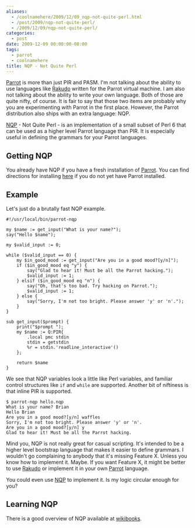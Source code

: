 ```yaml
---
aliases:
  - /coolnamehere/2009/12/09_nqp-not-quite-perl.html
  - /post/2009/nqp-not-quite-perl/
  - /2009/12/09/nqp-not-quite-perl/
categories:
  - post
date: 2009-12-09 00:00:00-08:00
tags:
  - parrot
  - coolnamehere
title: NQP - Not Quite Perl
---
```


[Parrot]: http://parrot.org
[Rakudo]: http://rakudo.org
[NQP]: http://docs.parrot.org/parrot/latest/html/docs/book/pct/ch05_nqp.pod.html

[Parrot][] is more than just PIR and PASM. I'm not talking about the
ability to use languages like [Rakudo][] written for the Parrot virtual 
machine. I am also not talking about the ability to write your own language.
Both of those are quite nifty, of course. It is fair to say that those two
items are probably why you are experimenting with Parrot in the first place.
However, the Parrot distribution also ships with an extra language: NQP.

[NQP][] - Not Quite Perl - is an implementation of a small subset of Perl 6 that
can be used as a higher level Parrot language than PIR. It is especially useful
in defining the grammars for your Parrot languages.

## Getting NQP

[here]: /post/2009/07/parrot-babysteps-01-getting-started

You already have NQP if you have a fresh installation of [Parrot][]. You can
find directions for installing [here][] if
you do not yet have Parrot installed.

## Example

Let's just do a brutally fast NQP example.

```
#!/usr/local/bin/parrot-nqp

my $name := get_input("What is your name?");
say("Hello $name");

my $valid_input := 0;

while ($valid_input == 0) {
    my $in_good_mood := get_input("Are you in a good mood?[y/n]");
    if ($in_good_mood eq "y") {
        say("Glad to hear it! Must be all the Parrot hacking.");
        $valid_input := 1;
    } elsif ($in_good_mood eq "n") {
        say("Oh, that's too bad. Try hacking on Parrot.");
        $valid_input := 1;
    } else {
        say("Sorry, I'm not too bright. Please answer 'y' or 'n'.");
    }
}

sub get_input($prompt) {
    print("$prompt ");
    my $name := Q:PIR{
        .local pmc stdin
        stdin = getstdin
        %r = stdin.'readline_interactive'()
    };

    return $name
}
```

We see that NQP variables look a little like Perl variables, and familiar 
control structures like `if` and `while` are supported. Another bit of niftiness
is that inline PIR is supported.

```
$ parrot-nqp hello.nqp
What is your name? Brian
Hello Brian
Are you in a good mood?[y/n] waffles
Sorry, I'm not too bright. Please answer 'y' or 'n'.
Are you in a good mood?[y/n] y
Glad to hear it! Must be all the Parrot hacking.
```

Mind you, NQP is not really great for casual scripting. It's intended to be
a higher level bootstrap language that makes it easier to define grammars.
I wouldn't go complaining to anybody that it's missing Feature X. Unless you
know how to implement it. Maybe. If you want Feature X, it might be better
to use [Rakudo][] or implement it in your own [Parrot][] language.

You could even use [NQP][] to implement it. Is my logic circular enough for
you?

## Learning NQP

There is a good overview of NQP available at
[wikibooks](http://en.wikibooks.org/wiki/Parrot_Virtual_Machine/Not_Quite_Perl).
